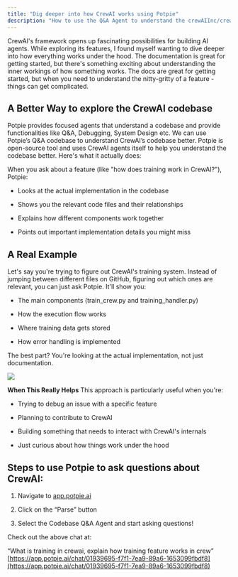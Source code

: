 ```yaml
---
title: "Dig deeper into how CrewAI works using Potpie"
description: "How to use the Q&A Agent to understand the crewAIInc/crewAI codebase"
---
```


CrewAI's framework opens up fascinating possibilities for building AI agents. While exploring its features, I found myself wanting to dive deeper into how everything works under the hood. The documentation is great for getting started, but there's something exciting about understanding the inner workings of how something works. The docs are great for getting started, but when you need to understand the nitty-gritty of a feature - things can get complicated.

## A Better Way to explore the CrewAI codebase

Potpie provides focused agents that understand a codebase and provide functionalities like Q\&A, Debugging, System Design etc. We can use Potpie’s Q\&A codebase to understand CrewAI’s codebase better. Potpie is open-source tool and uses CrewAI agents itself to help you understand the codebase better. Here's what it actually does:

When you ask about a feature (like "how does training work in CrewAI?"), Potpie:

* Looks at the actual implementation in the codebase

* Shows you the relevant code files and their relationships

* Explains how different components work together

* Points out important implementation details you might miss

## A Real Example

Let's say you're trying to figure out CrewAI's training system. Instead of jumping between different files on GitHub, figuring out which ones are relevant, you can just ask Potpie. It'll show you:

* The main components (train\_crew.py and training\_handler.py)

* How the execution flow works

* Where training data gets stored

* How error handling is implemented

The best part? You're looking at the actual implementation, not just documentation.

![](/image.png)

**When This Really Helps**
This approach is particularly useful when you're:

* Trying to debug an issue with a specific feature

* Planning to contribute to CrewAI

* Building something that needs to interact with CrewAI's internals

* Just curious about how things work under the hood

## Steps to use Potpie to ask questions about CrewAI:

1. Navigate to [app.potpie.ai](https://app.potpie.ai/newchat?repo=crewAIInc/crewAI\&branch=main)

2. Click on the “Parse” button

3. Select the Codebase Q\&A Agent and start asking questions!

Check out the above chat at:

“What is training in crewai, explain how training feature works in crew” [https://app.potpie.ai/chat/01939695-f7f1-7ea9-89a6-1653099fbdf8](https://app.potpie.ai/chat/01939695-f7f1-7ea9-89a6-1653099fbdf8)